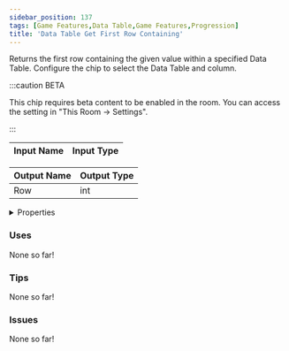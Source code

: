 ```yaml
---
sidebar_position: 137
tags: [Game Features,Data Table,Game Features,Progression]
title: 'Data Table Get First Row Containing'
---
```


Returns the first row containing the given value within a specified Data Table. Configure the chip to select the Data Table and column.

:::caution BETA

This chip requires beta content to be enabled in the room. You can access the setting in "This Room -> Settings".

:::

<IChip uuid="699f2839-0742-4b3d-80ca-4394fb60e7e2"/>

| Input Name | Input Type |
|-----------|-----------|

| Output Name | Output Type |
|-----------|-----------|
| Row | int |


<details>
  <summary>Properties</summary>
  <div>
    <div>
    <table>
      <thead>
        <tr>
          <th>Is beta required?</th>
          <th>Yes</th>
        </tr>
        <tr>
          <th>Is this chip a trolling risk?</th>
          <th>No</th>
        </tr>
        <tr>
          <th>Is this chip a role assignment risk?</th>
          <th>No</th>
        </tr>
        <tr>
          <th>Chip UUID</th>
          <th>699f2839-0742-4b3d-80ca-4394fb60e7e2</th>
        </tr>
        <tr>
          <th>Room availability</th>
          <th>Available everywhere</th>
        </tr>
      </thead>
    </table>
    </div>
  </div>
</details>

### Uses

None so far!

### Tips

None so far!

### Issues

None so far!